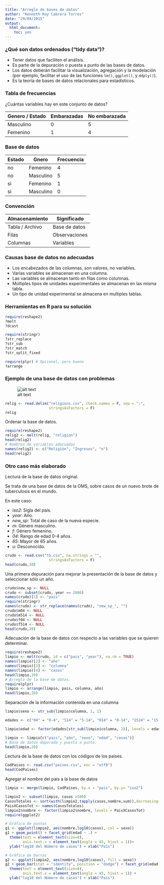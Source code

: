 ```yaml
---
title: "Arreglo de bases de datos"
author: "Kenneth Roy Cabrera Torres"
date: "29/09/2015"
output: 
  html_document: 
    toc: yes
---
```


### ¿Qué son datos ordenados ("tidy data")?

- Tener datos que faciliten el análisis.
- Es parte de la depuración o puesta a punto de las bases de datos.
- Los datos deberán facilitar la visualización, agregación y
  la modelación (por ejemplo, facilitar el uso de las funciones
  `lm()`, `ggplot()`, y `ddply()`).
- Es la teoría de bases de datos relacionales para estadísticos.

### Tabla de frecuencias

¿Cuántas variables hay en este conjunto de datos?

 | Genero / Estado | Embarazadas | No embarazada |
 | --- | --- |--- |
 | Masculino |  0 | 5 |
 | Femenino  |  1 | 4 |


### Base de datos

Estado | Gnero | Frecuencia
--- | --- | ---
no | Femenino | 4
no | Masculino | 5
si | Femenino | 1
si | Masculino | 0

### Convención 

Almacenamiento | Significado
--- | ---
Tabla / Archivo | Base de datos 
Filas | Observaciones
Columnas | Variables

### Causas base de datos no adecuadas

- Los encabezados de las columnas, son valores, no variables.
- Varias variables se almacenan en una columna.
- Las variables se almacenan tanto en filas como columnas.
- Múltiples tipos de unidades experimentales se almacenan en las misma tabla.
- Un tipo de unidad experimental se almacena en multiples tablas.

### Herramientas en R para su solución
```r
require(reshape2) 
?melt
?dcast

require(stringr)
?str_replace
?str_sub
?str_match
?str_split_fixed

require(plyr) # Opcional, pero bueno
?arrange
```

### Ejemplo de una base de datos con problemas

![alt text][id1]

```r
relig <- read.delim("religions.csv", check.names = F, sep = ";",
                    stringsAsFactors = F)
relig
```

Ordenar la base de datos.

```r
require(reshape2)
relig2 <- melt(relig, "religion")
head(relig2)
# Nombres de variables adecuadas
names(relig2) <- c("Religión", "Ingresos", "n")
head(relig2)

```

### Otro caso más elaborado

Lectura de la base de datos original.

Se trata de una base de datos de la OMS, sobre
casos de un nuevo brote de tuberculosis en el mundo.

En este caso:

  + *iso2*: Sigla del país.
  + *year*: Año.
  + *new_sp*: Total de caso de la nueva especie.
  + *m*: Género masculino.
  + *f*: Género femenino.
  + *04*: Rango de edad 0-4 años.
  + *65*: Mayor de 65 años.
  + *u*: Desconocido.


```r
crudo <- read.csv("tb.csv", na.strings = "",
                    stringsAsFactors = F)
head(crudo,20)
```

Una primera depuración para mejorar la presentación de la base de datos
y seleccionar sólo un año.

```r
crudo$new_sp <- NULL
crudo <- subset(crudo, year == 2000)
names(crudo)[1] <- "pais"
require(stringr)
names(crudo) <- str_replace(names(crudo), "new_sp_", "")
crudo$m04 <- NULL
crudo$m514 <- NULL
crudo$f04 <- NULL
crudo$f514 <- NULL
head(crudo,20)
```

Adecuación de la base de datos con respecto a las variables
que se quieren determinar.

```r
require(reshape2)
limpio <- melt(crudo, id = c("pais", "year"), na.rm = TRUE)
names(limpio)[2] <- "año"
names(limpio)[3] <- "columna"
names(limpio)[4] <- "casos"
head(limpio,20)
# Arreglo de la base de datos.
require(plyr)
limpio <- arrange(limpio, pais, columna, año)
head(limpio,20)
```

Separación de la información contenida en una columna

```r
limpio$sexo <- str_sub(limpio$columna, 1, 1)

edades <- c("04" = "0-4", "514" = "5-14", "014" = "0-14", "1524" = "15-24", "2534" = "25-34", "3544" = "35-44", "4554" = "45-54", "5564" = "55-64", "65"= "65+", "u" = NA)

limpio$edad <- factor(edades[str_sub(limpio$columna, 2)], levels = edades)

limpio <- limpio[c("pais", "año", "sexo", "edad", "casos")]
# Base de datos depurada y puesta a punto.
head(limpio,20)
```

Lectura de la base de datos con los códigos de los paises.
```r
CodPaises <- read.csv("paises.csv", enc = "utf8")
head(CodPaises)
```

Agregar el nombre del país a la base de datos

```r
limpio <- merge(limpio, CodPaises, by.x = "pais", by.y= "iso2")
```

```r
limpio2 <- subset(limpio, casos >500)
CasosTotales <- sort(with(limpio2,tapply(casos,nombre,sum)),decreasing=TRUE)
PaisXCasosTot <- names(CasosTotales)
limpio2$nombre <- factor(limpio2$nombre, levels = PaisXCasosTot)
require(ggplot2)

# Gráfica de puntos
g1 <- ggplot(limpio2, aes(nombre,log10(casos), col = sexo))
g1 + geom_point() + facet_grid(edad ~ .) +
  theme(text = element_text(size=8),
        axis.text.x = element_text(angle = 45, hjust = 1))+
  ylab("log10 del Número de casos") + xlab("País")

# Gráfica de barras
g2 <- ggplot(limpio2, aes(nombre,log10(casos), fill = sexo))
g2 + geom_bar(stat = "identity", position = "dodge") + facet_grid(edad ~ .) +
  theme(text = element_text(size=8),
        axis.text.x = element_text(angle = 45, hjust = 1)) +
  ylab("log10 del Número de casos") + xlab("País")
```


[id1]: religiones.png "Religiones"